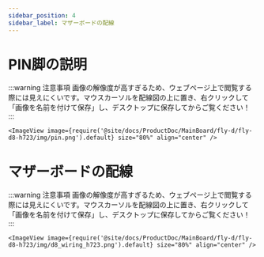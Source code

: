 ```yaml
---
sidebar_position: 4
sidebar_label: マザーボードの配線
---
```




# PIN脚の説明

:::warning 注意事項
画像の解像度が高すぎるため、ウェブページ上で閲覧する際には見えにくいです。マウスカーソルを配線図の上に置き、右クリックして「画像を名前を付けて保存」し、デスクトップに保存してからご覧ください！
:::

    <ImageView image={require('@site/docs/ProductDoc/MainBoard/fly-d/fly-d8-h723/img/pin.png').default} size="80%" align="center" />


# マザーボードの配線

:::warning 注意事項
画像の解像度が高すぎるため、ウェブページ上で閲覧する際には見えにくいです。マウスカーソルを配線図の上に置き、右クリックして「画像を名前を付けて保存」し、デスクトップに保存してからご覧ください！
:::

    <ImageView image={require('@site/docs/ProductDoc/MainBoard/fly-d/fly-d8-h723/img/d8_wiring_h723.png').default} size="80%" align="center" />